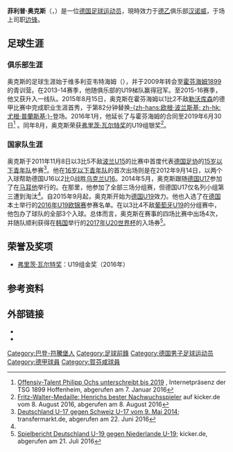 {{noteTA
|G1=Football|G2=uefa|G4=德甲
|1=zh-hans:菲利普·奥克斯;zh-hk:菲臘·奧查斯;zh-tw:菲利普·奧克斯;
|2=zh-hans:奥克斯;zh-hk:奧查斯;zh-tw:奧克斯;
|3=zh-hans:弗里茨·瓦尔特;zh-hk:費斯·禾達;zh-tw:弗里茨·瓦爾特;
}}
{{Infobox football biography
| name           = 菲利普·奥克斯<br />Philipp Ochs
| fullname       = {{lang|de|Philipp Ochs}}
| image          = 
| caption        = 
| birth_date     = {{Birth date and age|1997|4|17|df=y}}
| birth_place    = {{GER}}[[韦特海姆|韦特海姆]]
| height         = 1.74 m
| currentclub    = [[汉诺威96足球俱乐部|汉诺威]]
| clubnumber     = 20
| position       = [[边锋|边锋]]
| youthyears1    = {{0|0000}}–2009
| youthclubs1    = 维多利亚韦特海姆
| youthyears2    = 2009–2016
| youthclubs2    = [[賀芬咸1899體育會|賀芬咸]]
| years1         = 2015–2017
| clubs1         = [[賀芬咸1899體育會|賀芬咸二队]]
| caps1          = 37
| goals1         = 5
| years2         = 2015–2020
| clubs2         = [[賀芬咸1899體育會|賀芬咸]]
| caps2          = 19
| goals2         = 0
| years3         = 2018
| clubs3         = → [[波琴體育會|波琴]]
| caps3          = 5
| goals3         = 0
| years4         = 2018–2019
| clubs4         = → [[阿爾堡足球會|阿爾堡]]
| caps4          = 20
| goals4         = 1
| years5         = 2020–
| clubs5         = [[汉诺威96足球俱乐部|汉诺威]]
| caps5          = 0
| goals5         = 0
| nationalyears1 = 2011–2012
| nationalteam1  = [[德国15岁以下国家足球队|德国U15]]
| nationalcaps1  = 7
| nationalgoals1 = 2
| nationalyears2 = 2012–2013
| nationalteam2  = [[德国16岁以下国家足球队|德国U16]]
| nationalcaps2  = 3
| nationalgoals2 = 3
| nationalyears3 = 2013–2014
| nationalteam3  = [[德国17岁以下国家足球队|德国U17]]
| nationalcaps3  = 15
| nationalgoals3 = 4
| nationalyears4 = 2014–2015
| nationalteam4  = [[德国18岁以下国家足球队|德国U18]]
| nationalcaps4  = 5
| nationalgoals4 = 1
| nationalyears5 = 2015–2016
| nationalteam5  = [[德国19岁以下国家足球队|德国U19]]
| nationalcaps5  = 11
| nationalgoals5 = 6
| nationalyears6 = 2016–2017
| nationalteam6  = [[德国20岁以下国家足球队|德国U20]]
| nationalcaps6  = 12
| nationalgoals6 = 5
| nationalyears7 = 2017–
| nationalteam7  = [[德国21岁以下国家足球队|德国U21]]
| nationalcaps7  = 9
| nationalgoals7 = 3
| pcupdate       = 2018-08-09
| ntupdate       = 2018-03-27
}}
'''菲利普·奥克斯'''（{{lang-de|'''Philipp Ochs'''}}，{{bd|1997年|4月17日|catIdx=Ochs, Philipp}}）是一位[[德国|德国]][[足球运动员|足球运动员]]，現時效力于[[德國足球乙級聯賽|德乙]]俱乐部[[汉诺威96足球俱乐部|汉诺威]]，于场上司职[[边锋|边锋]]。

==足球生涯==
===俱乐部生涯===
奥克斯的足球生涯始于维多利亚韦特海姆（{{lang|de|''SV Viktoria Wertheim''}}），并于2009年转会至[[霍芬海姆1899|霍芬海姆1899]]的青训营。在2013-14赛季，他随俱乐部的U19梯队赢得{{link-de|U19德甲联赛|U-19-Bundesliga}}冠军。至2015-16赛季，他又获升入一线队。2015年8月15日，奥克斯在霍芬海姆以1比2不敌[[勒沃库森足球俱乐部|勒沃库森]]的德甲比赛中完成职业生涯首秀，于第82分钟替换[[欧根·波兰斯基|-{zh-hans:欧根·波兰斯基; zh-hk:尤根·普蘭斯基;}-]]登场。2016年1月，他延长了与霍芬海姆的合同至2019年6月30日<ref>[http://www.achtzehn99.de/aktuelles/ueberblick/offensiv-talent-philipp-ochs-unterschreibt-bis-2019/ Offensiv-Talent Philipp Ochs unterschreibt bis 2019] {{Wayback|url=http://www.achtzehn99.de/aktuelles/ueberblick/offensiv-talent-philipp-ochs-unterschreibt-bis-2019/ |date=20160107120453 }}, Internetpräsenz der TSG 1899 Hoffenheim, abgerufen am 7. Januar 2016</ref> 。同年8月，奥克斯荣获[[弗里茨·瓦尔特奖|弗里茨·瓦尔特奖]]的U19组银奖<ref>[http://www.kicker.de/news/fussball/bundesliga/startseite/657592/artikel_fritz-walter-medaille_henrichs-bester-nachwuchsspieler.html Fritz-Walter-Medaille: Henrichs bester Nachwuchsspieler] auf kicker.de vom 8. August 2016, abgerufen am 8. August 2016</ref>。

===国家队生涯===
奥克斯于2011年11月8日以3比5不敌[[波兰15岁以下国家足球队|波兰U15]]的比赛中首度代表[[德国足协|德国足协]]的[[德国15岁以下国家足球队|15岁以下青年队]]参赛<ref name="#1">[http://www.transfermarkt.de/spielbericht/index/spielbericht/2453173 Deutschland U-17 gegen Schweiz U-17 vom 9. Mai 2014]; transfermarkt.de, abgerufen am 22. Juni 2016</ref>。他在[[德国16岁以下国家足球队|16岁以下青年队]]的首次出场则是在2012年9月14日，以两个入球帮助德国U16以2比0战胜[[乌克兰16岁以下国家足球队|乌克兰U16]]。2014年5月，奥克斯跟随[[德国17岁以下国家足球队|德国U17]]参加了在[[马耳他|马耳他]]举行的{{link-de|2014年欧洲U-17足球锦标赛|U-17-Fußball-Europameisterschaft 2014|U17欧锦赛}}。在那里，他参加了全部三场分组赛，但德国U17仅名列小组第三遭到淘汰<ref name="#1"/>。自2015年9月起，奥克斯开始为[[德国19岁以下国家足球队|德国U19]]效力。他也入选了在[[德国|德国]]本土举行的[[2016年欧洲U-19足球锦标赛|2016年U19欧锦赛]]参赛名单。在以3比4不敌[[葡萄牙19岁以下国家足球队|葡萄牙U19]]的分组赛中，他包办了球队的全部3个入球。总体而言，奥克斯在赛事的四场比赛中出场4次，并随队顺利获得在[[韩国|韩国]]举行的[[2017年國際足協U-20世界盃|2017年U20世界杯]]的入场券<ref>[http://www.kicker.de/news/fussball/junioren/u19em/u-19-europameisterschaft/2016/4/3298278/spielbericht_deutschland-u-19_niederlande-u-19.html Spielbericht Deutschland U-19 gegen Niederlande U-19]; kicker.de, abgerufen am 21. Juli 2016</ref>。

==荣誉及奖项==
* [[弗里茨·瓦尔特奖|弗里茨·瓦尔特奖]]：U19组金奖（2016年）

==参考资料==
{{reflist}}

== 外部链接 ==
* {{wfb|philipp-ochs}}
* {{Transfermarkt|TM-NAME=philipp-ochs|ID=207592}}

{{弗里茨·瓦尔特奖U19}}

{{DEFAULTSORT:Ochs, Philipp}}
[[Category:巴登-符騰堡人|Category:巴登-符騰堡人]]
[[Category:足球前鋒|Category:足球前鋒]]
[[Category:德国男子足球运动员|Category:德国男子足球运动员]]
[[Category:德甲球員|Category:德甲球員]]
[[Category:賀芬咸球員|Category:賀芬咸球員]]